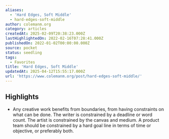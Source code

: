 ```yaml
---
aliases:
  - 'Hard Edges, Soft Middle'
  - hard-edges-soft-middle
author: colemanm.org
category: articles
createdAt: 2025-02-09T20:38:23.000Z
lastHighlightedOn: 2022-02-16T07:28:41.000Z
publishedOn: 2022-01-02T00:00:00.000Z
source: pocket
status: seedling
tags:
  - Favorites
title: 'Hard Edges, Soft Middle'
updatedAt: 2025-04-12T15:55:17.000Z
url: 'https://www.colemanm.org/post/hard-edges-soft-middle/'
---
```

## Highlights

- Any creative work benefits from boundaries, from having constraints on what can be done. The writer is constrained by a deadline or word count. The artist is constrained by the canvas and medium. A product team should be constrained by a hard goal line in terms of time or objective, or preferably both.
